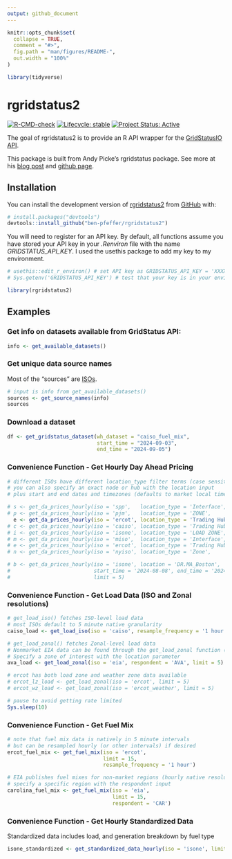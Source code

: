 ```yaml
---
output: github_document
---
```


<!-- README.md is generated from README.Rmd. Please edit that file -->

```r
knitr::opts_chunk$set(
  collapse = TRUE,
  comment = "#>",
  fig.path = "man/figures/README-",
  out.width = "100%"
)

library(tidyverse)
```

# rgridstatus2

<!-- badges: start -->

[![R-CMD-check](https://github.com/ben-pfeffer/rgridstatus2/actions/workflows/R-CMD-check.yaml/badge.svg)](https://github.com/ben-pfeffer/rgridstatus2/actions/workflows/R-CMD-check.yaml) [![Lifecycle: stable](https://img.shields.io/badge/lifecycle-stable-green.svg)](https://lifecycle.r-lib.org/articles/stages.html#stable) [![Project Status: Active](https://www.repostatus.org/badges/latest/active.svg)](https://www.repostatus.org/#active)

<!-- badges: end -->

The goal of rgridstatus2 is to provide an R API wrapper for the [GridStatusIO](https://www.gridstatus.io/home) [API](https://www.gridstatus.io/api).

This package is built from Andy Picke's rgridstatus package. See more at his [blog post](https://andypicke.quarto.pub/portfolio/posts/rGridStatus/rGridStatus.html) and [github page](https://github.com/andypicke/rgridstatus).

## Installation

You can install the development version of [rgridstatus2](https://github.com/ben-pfeffer/rgridstatus2) from [GitHub](https://github.com/) with:

``` r
# install.packages("devtools")
devtools::install_github("ben-pfeffer/rgridstatus2")
```

You will need to register for an API key. By default, all functions assume you have stored your API key in your *.Renviron* file with the name *GRIDSTATUS_API_KEY*. I used the usethis package to add my key to my environment. 

```r
# usethis::edit_r_environ() # set API key as GRIDSTATUS_API_KEY = 'XXXXXXXXXXX'
# Sys.getenv('GRIDSTATUS_API_KEY') # test that your key is in your environment

library(rgridstatus2)

```


## Examples

### Get info on datasets available from GridStatus API:

```r
info <- get_available_datasets()
```

### Get unique data source names

Most of the "sources" are [ISOs](https://en.wikipedia.org/wiki/Regional_transmission_organization_(North_America)).

```r
# input is info from get_available_datasets()
sources <- get_source_names(info)
sources

```

### Download a dataset

```r
df <- get_gridstatus_dataset(wh_dataset = "caiso_fuel_mix", 
                             start_time = "2024-09-03", 
                             end_time = "2024-09-05")

```

### Convenience Function - Get Hourly Day Ahead Pricing

```r
# different ISOs have different location_type filter terms (case sensitive!)
# you can also specify an exact node or hub with the location input
# plus start and end dates and timezones (defaults to market local timezone)

# s <- get_da_prices_hourly(iso = 'spp',   location_type = 'Interface',   limit = 5)
# p <- get_da_prices_hourly(iso = 'pjm',   location_type = 'ZONE',        limit = 5)
  e <- get_da_prices_hourly(iso = 'ercot', location_type = 'Trading Hub', limit = 5)
# c <- get_da_prices_hourly(iso = 'caiso', location_type = 'Trading Hub', limit = 5)
# i <- get_da_prices_hourly(iso = 'isone', location_type = 'LOAD ZONE',   limit = 5)
# m <- get_da_prices_hourly(iso = 'miso',  location_type = 'Interface',   limit = 5)
# e <- get_da_prices_hourly(iso = 'ercot', location_type = 'Trading Hub', limit = 5)
# n <- get_da_prices_hourly(iso = 'nyiso', location_type = 'Zone',        limit = 5)

# b <- get_da_prices_hourly(iso = 'isone', location = 'DR.MA_Boston', 
#                           start_time = '2024-08-08', end_time = '2024-08-09',
#                           limit = 5)

```

### Convenience Function - Get Load Data (ISO and Zonal resolutions)
```r
# get_load_iso() fetches ISO-level load data
# most ISOs default to 5 minute native granularity
caiso_load <- get_load_iso(iso = 'caiso', resample_frequency = '1 hour', limit = 5)

# get_load_zonal() fetches Zonal-level load data
# Nonmarket EIA data can be found through the get_load_zonal function (native hourly)
# Specify a zone of interest with the location parameter
ava_load <- get_load_zonal(iso = 'eia', respondent = 'AVA', limit = 5)

# ercot has both load zone and weather zone data available
# ercot_lz_load <- get_load_zonal(iso = 'ercot', limit = 5)
# ercot_wz_load <- get_load_zonal(iso = 'ercot_weather', limit = 5)
```

```r
# pause to avoid getting rate limited
Sys.sleep(10)

```


### Convenience Function - Get Fuel Mix
```r
# note that fuel mix data is natively in 5 minute intervals
# but can be resampled hourly (or other intervals) if desired
ercot_fuel_mix <- get_fuel_mix(iso = 'ercot',
                               limit = 15,
                               resample_frequency = '1 hour')

# EIA publishes fuel mixes for non-market regions (hourly native resolution)
# specify a specific region with the respondent input
carolina_fuel_mix <- get_fuel_mix(iso = 'eia',
                                  limit = 15,
                                  respondent = 'CAR')
```


### Convenience Function - Get Hourly Standardized Data
Standardized data includes load, and generation breakdown by fuel type
```r
isone_standardized <- get_standardized_data_hourly(iso = 'isone', limit = 5)
```

